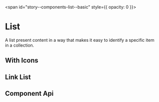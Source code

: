
<span id="story--components-list--basic" style={{ opacity: 0 }}></span>

# List

A list present content in a way that makes it easy to identify a specific item in a collection.

<Canvas>
  <Story id="components-list--basic" />
</Canvas>

## With Icons

<Canvas>
  <Story id="components-list--with-icons" />
</Canvas>

## Link List

<Canvas>
  <Story id="components-list--link-list" />
</Canvas>

## Component Api

<Description markdown={readme} />
<Description markdown={listItem} />
<Description markdown={listItemTitle} />
<Description markdown={listItemSubtitle} />
<Description markdown={listItemContent} />
<Description markdown={listItemIcon} />

<br />


<Description markdown={testing} />

<bal-doc-github link="D:/Baloise/projects/baloise-incubator/design-system/packages/components/src/components/bal-list/stories/bal-list.docs.mdx"></bal-doc-github>

